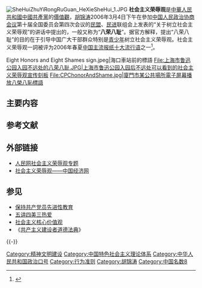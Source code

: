 [[File:SheHuiZhuYiRongRuGuan_HeXieSheHui_1.JPG|thumb]]
'''社会主义荣辱观'''是[[中華人民共和國|中華人民共和國]][[中國共產黨|中國共產黨]]的[[價值觀|價值觀]]，[[胡锦涛|胡锦涛]]2006年3月4日下午在參加[[中国人民政治协商会议|中国人民政治协商会议]]第十届全国委员会第四次会议的[[中国民主同盟|民盟]]、[[中国民主促进会|民进]]联组会上发表的“关于树立社会主义荣辱观”的讲话中提出的，一般又称为“'''八荣八耻'''”。据官方解释，提出“八荣八耻”的目的在于引导中国广大干部群众特别是[[青少年|青少年]]树立社会主义荣辱观。社会主义荣辱观一詞被评为2006年春夏[[中国流行语|中国主流报纸十大流行语]]之一<ref>{{Cite web|title=2006年春夏季中国主流报纸十大流行语出炉|url=http://news.sina.com.cn/c/m/2006-07-28/152710564663.shtml|accessdate=2006-07-28|archive-url=https://web.archive.org/web/20160304105021/http://news.sina.com.cn/c/m/2006-07-28/152710564663.shtml|archive-date=2016-03-04|dead-url=no}}</ref>。
<gallery>
Eight Honors and Eight Shames sign.jpeg|海口車站前的標語
File:上海市鲁迅公园入园不远处的八荣八耻.JPG|上海市鲁迅公园入园后不远处可以看到的社会主义荣辱观宣传刻板
File:CPChonorAndShame.jpg|廈門市某公共場所電子屏幕播放八榮八恥標語
</gallery>

==主要内容==
{{cquote|
以热爱祖国为荣　以危害祖国为耻<br>
以服务人民为荣　以背离人民为耻<br>
以崇尚科学为荣　以愚昧无知为耻<br>
以辛勤劳动为荣　以好逸恶劳为耻<br>
以团结互助为荣　以损人利己为耻<br>
以诚实守信为荣　以见利忘义为耻<br>
以遵纪守法为荣　以违法乱纪为耻<br>
以艰苦奋斗为荣　以骄奢淫逸为耻
}}

==参考文献==
{{Reflist}}

==外部链接==
{{Commonscat|Eight Do's and Don'ts}}
*[http://politics.people.com.cn/GB/8198/60180/index.html 人民网社会主义荣辱观专题] {{Wayback|url=http://politics.people.com.cn/GB/8198/60180/index.html |date=20060409083531 }}
*[http://www.ce.cn/ztpd/xwzt/guonei/ywzt/rrg 社会主义荣辱观——中国经济网] {{Wayback|url=http://www.ce.cn/ztpd/xwzt/guonei/ywzt/rrg |date=20060624140003 }}

== 参见 ==
* [[保持共产党员先进性教育|保持共产党员先进性教育]]
* [[五讲四美三热爱|五讲四美三热爱]]
* [[社会主义核心价值观|社会主义核心价值观]]
* 《[[共产主义建设者道德法典|共产主义建设者道德法典]]》
{{-}}
{{中国共产党的有关信息|理论}}
{{中国共产党政治运动}}

[[Category:精神文明建设|Category:精神文明建设]]
[[Category:中国特色社会主义理论体系|Category:中国特色社会主义理论体系]]
[[Category:中华人民共和国政治口号|Category:中华人民共和国政治口号]]
[[Category:行为准则|Category:行为准则]]
[[Category:胡锦涛|Category:胡锦涛]]
[[Category:中国名数8|Category:中国名数8]]